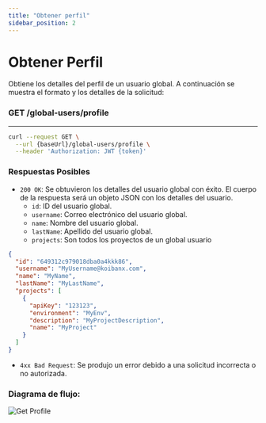 ```yaml
---
title: "Obtener perfil"
sidebar_position: 2
---
```


# Obtener Perfil

Obtiene los detalles del perfil de un usuario global. A continuación se muestra el formato y los detalles de la solicitud:

### <span>GET</span> /global-users/profile

---

```bash
curl --request GET \
  --url {baseUrl}/global-users/profile \
  --header 'Authorization: JWT {token}'
```

### Respuestas Posibles

- `200 OK`: Se obtuvieron los detalles del usuario global con éxito. El cuerpo de la respuesta será un objeto JSON con los detalles del usuario.
  - `id`: ID del usuario global.
  - `username`: Correo electrónico del usuario global.
  - `name`: Nombre del usuario global.
  - `lastName`: Apellido del usuario global.
  - `projects`: Son todos los proyectos de un global usuario

```json
{
  "id": "649312c979018dba0a4kkk86",
  "username": "MyUsername@koibanx.com",
  "name": "MyName",
  "lastName": "MyLastName",
  "projects": [
    {
      "apiKey": "123123",
      "environment": "MyEnv",
      "description": "MyProjectDescription",
      "name": "MyProject"
    }
  ]
}
```

- `4xx Bad Request`: Se produjo un error debido a una solicitud incorrecta o no autorizada.

### Diagrama de flujo:

![Get Profile](/img/docs/global-user/getProfile.png)

